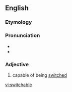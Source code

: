 ==English==

===Etymology===
{{suffix|switch|able|lang=en}}

===Pronunciation===
* {{IPA|/ˈswɪtʃəbəl/|lang=en}}
* {{hyphenation|switch|able|lang=en}}

===Adjective===
{{en-adj|-}}

# capable of being [[switch]]ed

[[vi:switchable]]